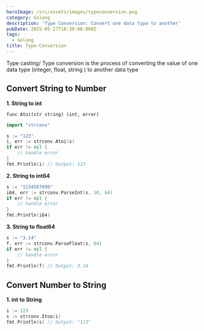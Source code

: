 ```yaml
---
heroImage: /src/assets/images/typeconversion.png
category: Golang
description: 'Type Conversion: Convert one data type to another'
pubDate: 2025-05-27T18:30:00.000Z
tags:
  - Golang
title: Type-Conversion
---
```


Type casting/ Type conversion is the process of converting the value of one data type (integer, float, string ) to another data type

## Convert String to Number

**1. String to int**

`func Atoi(str string) (int, error)`

```go
import "strconv"

s := "123"
i, err := strconv.Atoi(s)
if err != nil {
    // handle error
}
fmt.Println(i) // Output: 123
```

**2. String to int64**

```go
s := "1234567890"
i64, err := strconv.ParseInt(s, 10, 64)
if err != nil {
    // handle error
}
fmt.Println(i64)
```

**3. String to float64**

```go
s := "3.14"
f, err := strconv.ParseFloat(s, 64)
if err != nil {
    // handle error
}
fmt.Println(f) // Output: 3.14
```

## Convert Number to String

**1. int to String**

```go
i := 123
s := strconv.Itoa(i)
fmt.Println(s) // Output: "123"
```
